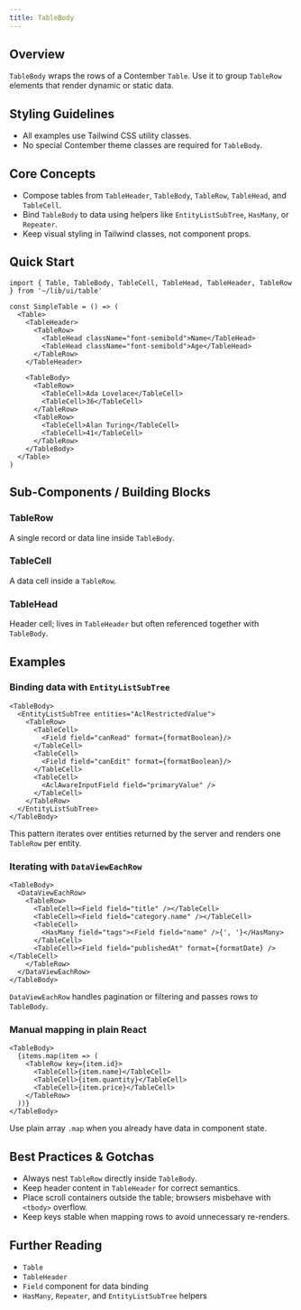 ```yaml
---
title: TableBody
---
```


<!-- Edited by human: false -->
<!-- Examples count: 12 -->
<!-- Source examples: 0 -->
<!-- Playground examples: 2 -->
<!-- External examples: 10 -->
<!-- Import examples: 7 -->

## Overview
`TableBody` wraps the rows of a Contember `Table`.
Use it to group `TableRow` elements that render dynamic or static data.

## Styling Guidelines
* All examples use Tailwind CSS utility classes.
* No special Contember theme classes are required for `TableBody`.

## Core Concepts
* Compose tables from `TableHeader`, `TableBody`, `TableRow`, `TableHead`, and `TableCell`.
* Bind `TableBody` to data using helpers like `EntityListSubTree`, `HasMany`, or `Repeater`.
* Keep visual styling in Tailwind classes, not component props.

## Quick Start
```tsx
import { Table, TableBody, TableCell, TableHead, TableHeader, TableRow } from '~/lib/ui/table'

const SimpleTable = () => (
  <Table>
    <TableHeader>
      <TableRow>
        <TableHead className="font-semibold">Name</TableHead>
        <TableHead className="font-semibold">Age</TableHead>
      </TableRow>
    </TableHeader>

    <TableBody>
      <TableRow>
        <TableCell>Ada Lovelace</TableCell>
        <TableCell>36</TableCell>
      </TableRow>
      <TableRow>
        <TableCell>Alan Turing</TableCell>
        <TableCell>41</TableCell>
      </TableRow>
    </TableBody>
  </Table>
)
```

## Sub-Components / Building Blocks
### TableRow
A single record or data line inside `TableBody`.

### TableCell
A data cell inside a `TableRow`.

### TableHead
Header cell; lives in `TableHeader` but often referenced together with `TableBody`.

## Examples

### Binding data with `EntityListSubTree`
```tsx
<TableBody>
  <EntityListSubTree entities="AclRestrictedValue">
    <TableRow>
      <TableCell>
        <Field field="canRead" format={formatBoolean}/>
      </TableCell>
      <TableCell>
        <Field field="canEdit" format={formatBoolean}/>
      </TableCell>
      <TableCell>
        <AclAwareInputField field="primaryValue" />
      </TableCell>
    </TableRow>
  </EntityListSubTree>
</TableBody>
```
This pattern iterates over entities returned by the server and renders one `TableRow` per entity.

### Iterating with `DataViewEachRow`
```tsx
<TableBody>
  <DataViewEachRow>
    <TableRow>
      <TableCell><Field field="title" /></TableCell>
      <TableCell><Field field="category.name" /></TableCell>
      <TableCell>
        <HasMany field="tags"><Field field="name" />{', '}</HasMany>
      </TableCell>
      <TableCell><Field field="publishedAt" format={formatDate} /></TableCell>
    </TableRow>
  </DataViewEachRow>
</TableBody>
```
`DataViewEachRow` handles pagination or filtering and passes rows to `TableBody`.

### Manual mapping in plain React
```tsx
<TableBody>
  {items.map(item => (
    <TableRow key={item.id}>
      <TableCell>{item.name}</TableCell>
      <TableCell>{item.quantity}</TableCell>
      <TableCell>{item.price}</TableCell>
    </TableRow>
  ))}
</TableBody>
```
Use plain array `.map` when you already have data in component state.

## Best Practices & Gotchas
* Always nest `TableRow` directly inside `TableBody`.
* Keep header content in `TableHeader` for correct semantics.
* Place scroll containers outside the table; browsers misbehave with `<tbody>` overflow.
* Keep keys stable when mapping rows to avoid unnecessary re-renders.

## Further Reading
* `Table`
* `TableHeader`
* `Field` component for data binding
* `HasMany`, `Repeater`, and `EntityListSubTree` helpers

<!-- End of Generated Documentation -->
